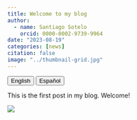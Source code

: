 ```yaml
---
title: Welcome to my blog
author:
  - name: Santiago Sotelo
    orcid: 0000-0002-9739-9964
date: "2023-08-19"
categories: [news]
citation: false
image: "../thumbnail-grid.jpg"
---
```


<a href="index.html"> <button type="button" class="btn btn-primary me-md-2 btn-sm">English</button></a> <a href="../es/index.html"><button type="button" class="btn btn-secondary me-md-2 btn-sm">Español</button></a>

This is the first post in my blog. Welcome!

![](thumbnail.jpg)
